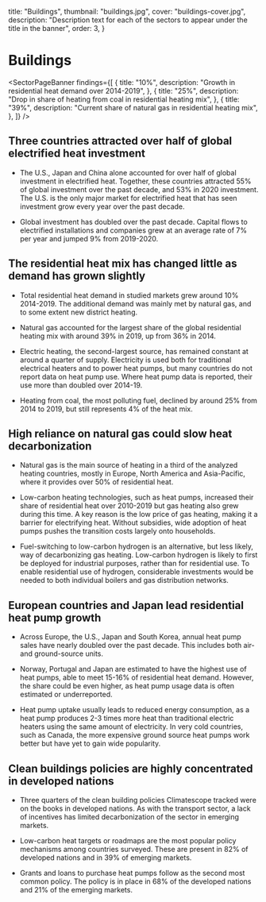   title: "Buildings",
  thumbnail: "buildings.jpg",
  cover: "buildings-cover.jpg",
  description:
    "Description text for each of the sectors to appear under the title in the banner",
  order: 3,
}



# Buildings

<SectorPageBanner
  findings={[
    {
      title: "10%",
      description: "Growth in residential heat demand over 2014-2019",
    },
    {
      title: "25%",
      description: "Drop in share of heating from coal in residential heating mix",
    },
    {
      title: "39%",
      description: "Current share of natural gas in residential heating mix",
    },
  ]}
/>

## Three countries attracted over half of global electrified heat investment

* The U.S., Japan and China alone accounted for over half of global investment in electrified heat. Together, these countries attracted 55% of global investment over the past decade, and 53% in 2020 investment. The U.S. is the only major market for electrified heat that has seen investment grow every year over the past decade.

* Global investment has doubled over the past decade. Capital flows to electrified installations and companies grew at an average rate of 7% per year and jumped 9% from 2019-2020.

## The residential heat mix has changed little as demand has grown slightly

* Total residential heat demand in studied markets grew around 10% 2014-2019. The additional demand was mainly met by natural gas, and to some extent new district heating.

* Natural gas accounted for the largest share of the global residential heating mix with around 39% in 2019, up from 36% in 2014.

* Electric heating, the second-largest source, has remained constant at around a quarter of supply. Electricity is used both for traditional electrical heaters and to power heat pumps, but many countries do not report data on heat pump use. Where heat pump data is reported, their use more than doubled over 2014-19.

* Heating from coal, the most polluting fuel, declined by around 25% from 2014 to 2019, but still represents 4% of the heat mix.

## High reliance on natural gas could slow heat decarbonization 

* Natural gas is the main source of heating in a third of the analyzed heating countries, mostly in Europe, North America and Asia-Pacific, where it provides over 50% of residential heat.

* Low-carbon heating technologies, such as heat pumps, increased their share of residential heat over 2010-2019 but gas heating also grew during this time. A key reason is the low price of gas heating, making it a barrier for electrifying heat. Without subsidies, wide adoption of heat pumps pushes the transition costs largely onto households.

* Fuel-switching to low-carbon hydrogen is an alternative, but less likely, way of decarbonizing gas heating. Low-carbon hydrogen is likely to first be deployed for industrial purposes, rather than for residential use. To enable residential use of hydrogen, considerable investments would be needed to both individual boilers and gas distribution networks.

## European countries and Japan lead residential heat pump growth

* Across Europe, the U.S., Japan and South Korea, annual heat pump sales have nearly doubled over the past decade. This includes both air- and ground-source units.

* Norway, Portugal and Japan are estimated to have the highest use of heat pumps, able to meet 15-16% of residential heat demand. However, the share could be even higher, as heat pump usage data is often estimated or underreported.

* Heat pump uptake usually leads to reduced energy consumption, as a heat pump produces 2-3 times more heat than traditional electric heaters using the same amount of electricity. In very cold countries, such as Canada, the more expensive ground source heat pumps work better but have yet to gain wide popularity.

## Clean buildings policies are highly concentrated in developed nations

* Three quarters of the clean building policies Climatescope tracked were on the books in developed nations. As with the transport sector, a lack of incentives has limited decarbonization of the sector in emerging markets.

* Low-carbon heat targets or roadmaps are the most popular policy mechanisms among countries surveyed. These are present in 82% of developed nations and in 39% of emerging markets.

* Grants and loans to purchase heat pumps follow as the second most common policy. The policy is in place in 68% of the developed nations and 21% of the emerging markets.
